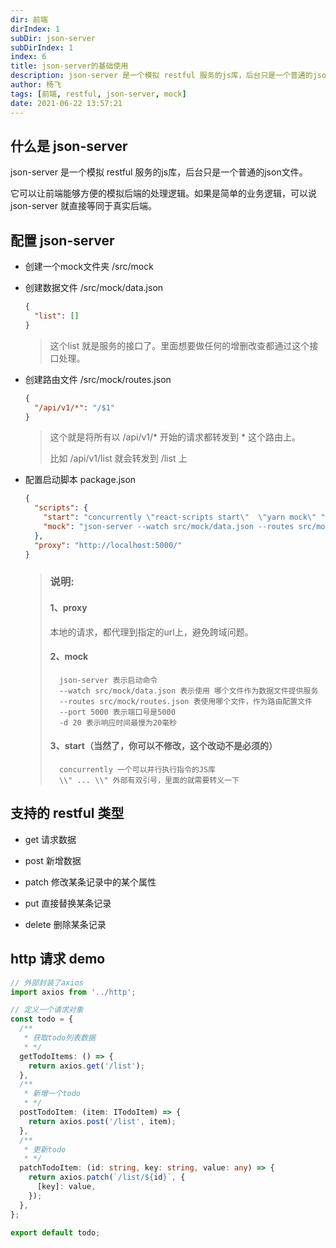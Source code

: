```yaml
---
dir: 前端
dirIndex: 1
subDir: json-server
subDirIndex: 1
index: 6
title: json-server的基础使用
description: json-server 是一个模拟 restful 服务的js库，后台只是一个普通的json文件。
author: 杨飞
tags: [前端, restful, json-server, mock]
date: 2021-06-22 13:57:21
---
```


## 什么是 json-server

json-server 是一个模拟 restful 服务的js库，后台只是一个普通的json文件。

它可以让前端能够方便的模拟后端的处理逻辑。如果是简单的业务逻辑，可以说 json-server 就直接等同于真实后端。

## 配置 json-server

- 创建一个mock文件夹 /src/mock

- 创建数据文件 /src/mock/data.json

  ```json
  {
    "list": []
  }
  ```

  > 这个list 就是服务的接口了。里面想要做任何的增删改查都通过这个接口处理。

- 创建路由文件 /src/mock/routes.json

  ```json
  {
    "/api/v1/*": "/$1"
  }
  ```

  > 这个就是将所有以 /api/v1/* 开始的请求都转发到 * 这个路由上。
  >
  > 比如 /api/v1/list 就会转发到 /list 上

- 配置启动脚本 package.json

  ```json
  {
    "scripts": {
      "start": "concurrently \"react-scripts start\"  \"yarn mock\" ",
      "mock": "json-server --watch src/mock/data.json --routes src/mock/routes.json --port 5000 -d 20"
    },
    "proxy": "http://localhost:5000/"
  }
  ```

  > ### 说明:
  > #### 1、proxy
  >   本地的请求，都代理到指定的url上，避免跨域问题。
  > 
  > #### 2、mock
  >  ```shell
  >    json-server 表示启动命令
  >    --watch src/mock/data.json 表示使用 哪个文件作为数据文件提供服务
  >    --routes src/mock/routes.json 表使用哪个文件，作为路由配置文件
  >    --port 5000 表示端口号是5000
  >    -d 20 表示响应时间最慢为20毫秒
  >  ```
  >
  >  #### 3、start（当然了，你可以不修改，这个改动不是必须的）
  >  ```shell
  >    concurrently 一个可以并行执行指令的JS库
  >    \\" ... \\" 外部有双引号，里面的就需要转义一下
  >  ```


## 支持的 restful 类型

- get 请求数据

- post 新增数据

- patch  修改某条记录中的某个属性

- put 直接替换某条记录

- delete 删除某条记录


## http 请求 demo

```typescript
// 外部封装了axios
import axios from '../http';

// 定义一个请求对象
const todo = {
  /**
   * 获取todo列表数据
   * */
  getTodoItems: () => {
    return axios.get('/list');
  },
  /**
   * 新增一个todo
   * */
  postTodoItem: (item: ITodoItem) => {
    return axios.post('/list', item);
  },
  /**
   * 更新todo
   * */
  patchTodoItem: (id: string, key: string, value: any) => {
    return axios.patch(`/list/${id}`, {
      [key]: value,
    });
  },
};

export default todo;
```

